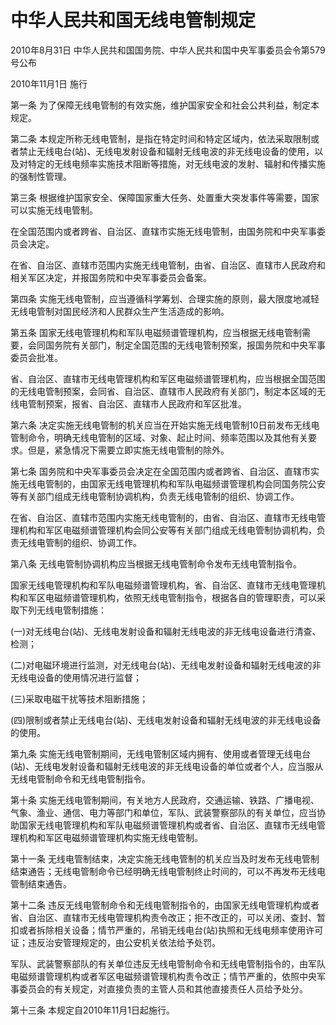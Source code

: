 # 中华人民共和国无线电管制规定

2010年8月31日 中华人民共和国国务院、中华人民共和国中央军事委员会令第579号公布

2010年11月1日 施行

  

第一条 为了保障无线电管制的有效实施，维护国家安全和社会公共利益，制定本规定。

第二条 本规定所称无线电管制，是指在特定时间和特定区域内，依法采取限制或者禁止无线电台(站)、无线电发射设备和辐射无线电波的非无线电设备的使用，以及对特定的无线电频率实施技术阻断等措施，对无线电波的发射、辐射和传播实施的强制性管理。

第三条 根据维护国家安全、保障国家重大任务、处置重大突发事件等需要，国家可以实施无线电管制。

在全国范围内或者跨省、自治区、直辖市实施无线电管制，由国务院和中央军事委员会决定。

在省、自治区、直辖市范围内实施无线电管制，由省、自治区、直辖市人民政府和相关军区决定，并报国务院和中央军事委员会备案。

第四条 实施无线电管制，应当遵循科学筹划、合理实施的原则，最大限度地减轻无线电管制对国民经济和人民群众生产生活造成的影响。

第五条 国家无线电管理机构和军队电磁频谱管理机构，应当根据无线电管制需要，会同国务院有关部门，制定全国范围的无线电管制预案，报国务院和中央军事委员会批准。

省、自治区、直辖市无线电管理机构和军区电磁频谱管理机构，应当根据全国范围的无线电管制预案，会同省、自治区、直辖市人民政府有关部门，制定本区域的无线电管制预案，报省、自治区、直辖市人民政府和军区批准。

第六条 决定实施无线电管制的机关应当在开始实施无线电管制10日前发布无线电管制命令，明确无线电管制的区域、对象、起止时间、频率范围以及其他有关要求。但是，紧急情况下需要立即实施无线电管制的除外。

第七条 国务院和中央军事委员会决定在全国范围内或者跨省、自治区、直辖市实施无线电管制的，由国家无线电管理机构和军队电磁频谱管理机构会同国务院公安等有关部门组成无线电管制协调机构，负责无线电管制的组织、协调工作。

在省、自治区、直辖市范围内实施无线电管制的，由省、自治区、直辖市无线电管理机构和军区电磁频谱管理机构会同公安等有关部门组成无线电管制协调机构，负责无线电管制的组织、协调工作。

第八条 无线电管制协调机构应当根据无线电管制命令发布无线电管制指令。

国家无线电管理机构和军队电磁频谱管理机构，省、自治区、直辖市无线电管理机构和军区电磁频谱管理机构，依照无线电管制指令，根据各自的管理职责，可以采取下列无线电管制措施：

(一)对无线电台(站)、无线电发射设备和辐射无线电波的非无线电设备进行清查、检测；

(二)对电磁环境进行监测，对无线电台(站)、无线电发射设备和辐射无线电波的非无线电设备的使用情况进行监督；

(三)采取电磁干扰等技术阻断措施；

(四)限制或者禁止无线电台(站)、无线电发射设备和辐射无线电波的非无线电设备的使用。

第九条 实施无线电管制期间，无线电管制区域内拥有、使用或者管理无线电台(站)、无线电发射设备和辐射无线电波的非无线电设备的单位或者个人，应当服从无线电管制命令和无线电管制指令。

第十条 实施无线电管制期间，有关地方人民政府，交通运输、铁路、广播电视、气象、渔业、通信、电力等部门和单位，军队、武装警察部队的有关单位，应当协助国家无线电管理机构和军队电磁频谱管理机构或者省、自治区、直辖市无线电管理机构和军区电磁频谱管理机构实施无线电管制。

第十一条 无线电管制结束，决定实施无线电管制的机关应当及时发布无线电管制结束通告；无线电管制命令已经明确无线电管制终止时间的，可以不再发布无线电管制结束通告。

第十二条 违反无线电管制命令和无线电管制指令的，由国家无线电管理机构或者省、自治区、直辖市无线电管理机构责令改正；拒不改正的，可以关闭、查封、暂扣或者拆除相关设备；情节严重的，吊销无线电台(站)执照和无线电频率使用许可证；违反治安管理规定的，由公安机关依法给予处罚。

军队、武装警察部队的有关单位违反无线电管制命令和无线电管制指令的，由军队电磁频谱管理机构或者军区电磁频谱管理机构责令改正；情节严重的，依照中央军事委员会的有关规定，对直接负责的主管人员和其他直接责任人员给予处分。

第十三条 本规定自2010年11月1日起施行。
